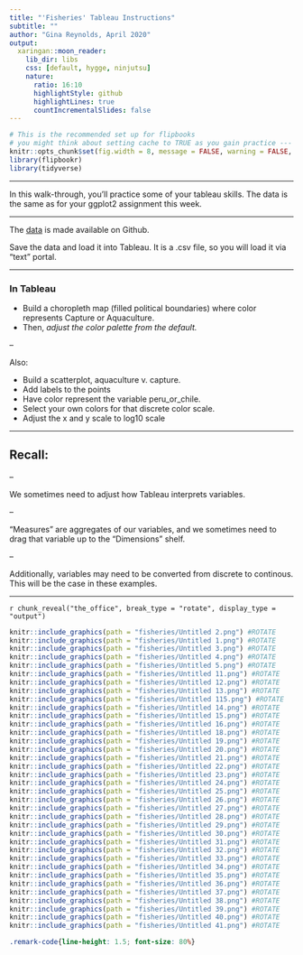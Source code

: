 ```yaml
---
title: "'Fisheries' Tableau Instructions"
subtitle: ""
author: "Gina Reynolds, April 2020"
output:
  xaringan::moon_reader:
    lib_dir: libs
    css: [default, hygge, ninjutsu]
    nature:
      ratio: 16:10
      highlightStyle: github
      highlightLines: true
      countIncrementalSlides: false
---
```




```r
# This is the recommended set up for flipbooks
# you might think about setting cache to TRUE as you gain practice --- building flipbooks from scracth can be time consuming
knitr::opts_chunk$set(fig.width = 8, message = FALSE, warning = FALSE, comment = "", cache = T, fig.retina = 3, out.width = "100%")
library(flipbookr)
library(tidyverse)
```

---

In this walk-through, you'll practice some of your tableau skills.  The data is the same as for your ggplot2 assignment this week. 

---

The [data](https://raw.githubusercontent.com/EvaMaeRey/ggplot2_grammar_guide/master/exercises/fisheries.csv) is made available on Github. 

Save the data and load it into Tableau.  It is a .csv file, so you will load it via "text" portal.  

---

### In Tableau

- Build a choropleth map (filled political boundaries) where color represents Capture or Aquaculture.  
- Then, *adjust the color palette from the default.* 

--

Also:

- Build a scatterplot, aquaculture v. capture.  
- Add labels to the points  
- Have color represent the variable peru_or_chile.  
- Select your own colors for that discrete color scale.  
- Adjust the x and y scale to log10 scale


---

## Recall:

--

We sometimes need to adjust how Tableau interprets variables.

--

"Measures" are aggregates of our variables, and we sometimes need to drag that variable up to the "Dimensions" shelf.  

--

Additionally, variables may need to be converted from discrete to continous.  This will be the case in these examples.


---


`r chunk_reveal("the_office", break_type = "rotate", display_type = "output")`

```r
knitr::include_graphics(path = "fisheries/Untitled 2.png") #ROTATE
knitr::include_graphics(path = "fisheries/Untitled 1.png") #ROTATE
knitr::include_graphics(path = "fisheries/Untitled 3.png") #ROTATE
knitr::include_graphics(path = "fisheries/Untitled 4.png") #ROTATE
knitr::include_graphics(path = "fisheries/Untitled 5.png") #ROTATE
knitr::include_graphics(path = "fisheries/Untitled 11.png") #ROTATE
knitr::include_graphics(path = "fisheries/Untitled 12.png") #ROTATE
knitr::include_graphics(path = "fisheries/Untitled 13.png") #ROTATE
knitr::include_graphics(path = "fisheries/Untitled 115.png") #ROTATE
knitr::include_graphics(path = "fisheries/Untitled 14.png") #ROTATE
knitr::include_graphics(path = "fisheries/Untitled 15.png") #ROTATE
knitr::include_graphics(path = "fisheries/Untitled 16.png") #ROTATE
knitr::include_graphics(path = "fisheries/Untitled 18.png") #ROTATE
knitr::include_graphics(path = "fisheries/Untitled 19.png") #ROTATE
knitr::include_graphics(path = "fisheries/Untitled 20.png") #ROTATE
knitr::include_graphics(path = "fisheries/Untitled 21.png") #ROTATE
knitr::include_graphics(path = "fisheries/Untitled 22.png") #ROTATE
knitr::include_graphics(path = "fisheries/Untitled 23.png") #ROTATE
knitr::include_graphics(path = "fisheries/Untitled 24.png") #ROTATE
knitr::include_graphics(path = "fisheries/Untitled 25.png") #ROTATE
knitr::include_graphics(path = "fisheries/Untitled 26.png") #ROTATE
knitr::include_graphics(path = "fisheries/Untitled 27.png") #ROTATE
knitr::include_graphics(path = "fisheries/Untitled 28.png") #ROTATE
knitr::include_graphics(path = "fisheries/Untitled 29.png") #ROTATE
knitr::include_graphics(path = "fisheries/Untitled 30.png") #ROTATE
knitr::include_graphics(path = "fisheries/Untitled 31.png") #ROTATE
knitr::include_graphics(path = "fisheries/Untitled 32.png") #ROTATE
knitr::include_graphics(path = "fisheries/Untitled 33.png") #ROTATE
knitr::include_graphics(path = "fisheries/Untitled 34.png") #ROTATE
knitr::include_graphics(path = "fisheries/Untitled 35.png") #ROTATE
knitr::include_graphics(path = "fisheries/Untitled 36.png") #ROTATE
knitr::include_graphics(path = "fisheries/Untitled 37.png") #ROTATE
knitr::include_graphics(path = "fisheries/Untitled 38.png") #ROTATE
knitr::include_graphics(path = "fisheries/Untitled 39.png") #ROTATE
knitr::include_graphics(path = "fisheries/Untitled 40.png") #ROTATE
knitr::include_graphics(path = "fisheries/Untitled 41.png") #ROTATE
```




```css
.remark-code{line-height: 1.5; font-size: 80%}
```

